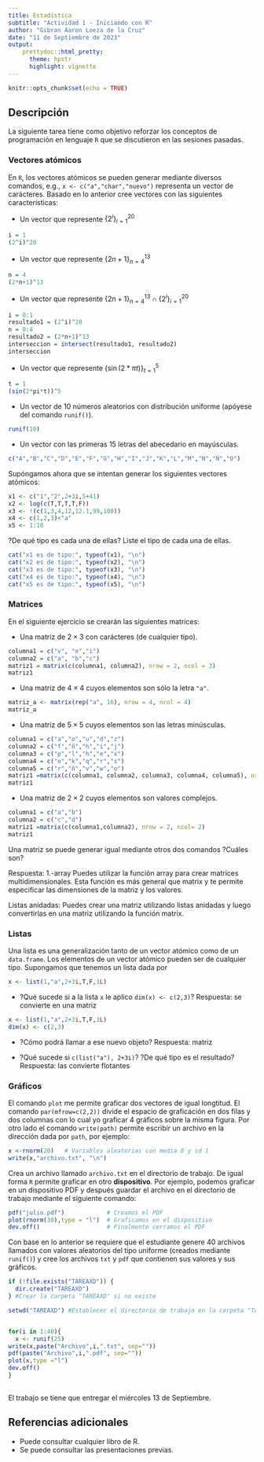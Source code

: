 ---
title: Estadística
subtitle: "Actividad 1 - Iniciando con R"
author: "Gibran Aaron Loeza de la Cruz"
date: "11 de Septiembre de 2023"
output: 
    prettydoc::html_pretty:
      theme: hpstr
      highlight: vignette
---

```{r setup, include=FALSE}
knitr::opts_chunk$set(echo = TRUE)
```

## Descripción

La siguiente tarea tiene como objetivo reforzar los conceptos de programación en lenguaje `R` que se discutieron en las sesiones pasadas. 

### Vectores atómicos

En `R`, los vectores atómicos se pueden generar mediante diversos comandos, e.g., `x <- c("a","char","nuevo")` representa un vector de carácteres. Basado en lo anterior cree vectores con las siguientes características:

+ Un vector que represente $\{2^i\}_{i=1}^{20}$
```{r}
i = 1
(2^i)^20
```

+ Un vector que represente $\{2n+1\}_{n=4}^{13}$
```{r}
n = 4
(2*n+1)^13
```

+ Un vector que represente $\{2n+1\}_{n=4}^{13} \cap \{2^i\}_{i=1}^{20}$
```{r}
i = 0:1
resultado1 = (2^i)^20
n = 0:4
resultado2 = (2*n+1)^13
interseccion = intersect(resultado1, resultado2)
interseccion
```

+ Un vector que represente $\{\sin(2*\pi t)\}_{t=1}^5$
```{r}
t = 1
(sin(2*pi*t))^5
```

+ Un vector de $10$ números aleatorios con distribución uniforme (apóyese del comando `runif()`).
```{r}
runif(10)
```

+ Un vector con las primeras 15 letras del abecedario en mayúsculas.
```{r}
c("A","B","C","D","E","F","G","H","I","J","K","L","M","N","Ñ","O")

```


Supóngamos ahora que se intentan generar los siguientes vectores atómicos:


```{r, echo=T}
x1 <- c("1","2",2+3i,5+41)
x2 <- log(c(T,T,T,T,F))
x3 <- !(c(1,3,4,12,12.1,99,100))
x4 <- c(1,2,3)<"a"
x5 <- 1:10
```

?De qué tipo es cada una de ellas? Liste el tipo de cada una de ellas.
```{r}
cat("x1 es de tipo:", typeof(x1), "\n")
cat("x2 es de tipo:", typeof(x2), "\n")
cat("x3 es de tipo:", typeof(x3), "\n")
cat("x4 es de tipo:", typeof(x4), "\n")
cat("x5 es de tipo:", typeof(x5), "\n")
```

### Matrices

En el siguiente ejercicio se crearán las siguientes matrices:
 
+ Una matriz de $2\times3$ con carácteres (de cualquier tipo).
```{r}
columna1 = c("v", "e","i")
columna2 = c("a", "b","c")
matriz1 = matrix(c(columna1, columna2), nrow = 2, ncol = 3)
matriz1

```

+ Una matriz de $4\times4$ cuyos elementos son sólo la letra `"a"`.
```{r}
matriz_a <- matrix(rep("a", 16), nrow = 4, ncol = 4)
matriz_a
```

+ Una matriz de $5\times5$ cuyos elementos son las letras minúsculas.
```{r}
columna1 = c("a","o","u","d","z")
columna2 = c("f","ñ","h","i","j")
columna3 = c("p","l","h","e","x")
columna4 = c("o","k","q","r","s")
columna5 = c("r","ñ","v","w","o")
matriz1 =matrix(c(columna1, columna2, columna3, columna4, columna5), nrow = 5, ncol =5)
matriz1
```


+ Una matriz de $2\times2$ cuyos elementos son valores complejos.
```{r}
columna1 = c("a","b")
columna2 = c("c","d")
matriz1 =matrix(c(columna1,columna2), nrow = 2, ncol= 2)
matriz1
```


Una matriz se puede generar igual mediante otros dos comandos ?Cuáles son?

Respuesta: 
1.-array Puedes utilizar la función array para crear matrices multidimensionales. Esta función es más general que matrix y te permite especificar las dimensiones de la matriz y los valores.

Listas anidadas: Puedes crear una matriz utilizando listas anidadas y luego convertirlas en una matriz utilizando la función matrix.



### Listas 

Una lista es una generalización tanto de un vector atómico como de un `data.frame`. Los elementos de un vector atómico pueden ser de cualquier tipo. Supongamos que tenemos un lista dada por

```{r, eval=FALSE}
x <- list(1,"a",2+3i,T,F,1L)
```

- ?Qué sucede si a la lista `x` le aplico `dim(x) <- c(2,3)`?
Respuesta: se convierte en una matriz


```{r}
x <- list(1,"a",2+3i,T,F,1L)
dim(x) <- c(2,3)
```

- ?Cómo podrá llamar a ese nuevo objeto?
Respuesta: matriz

- ?Qué sucede si `c(list("a"), 2+3i)`? ?De qué tipo es el resultado?
Respuesta:  las convierte flotantes 
 
### Gráficos

El comando `plot` me permite graficar dos vectores de igual longtitud. El comando `par(mfrow=c(2,2))` divide el espacio de graficación en dos filas y dos columnas con lo cual yo graficar 4 gráficos sobre la misma figura. 
Por otro lado el comando `write(path)` permite escribir un archivo en la dirección dada por `path`, por ejemplo:

```{r eval=FALSE}
x <-rnorm(20)   # Variables aleatorias con media 0 y sd 1
write(x,"archivo.txt", "\n")
```
Crea un archivo llamado `archivo.txt` en el directorio de trabajo. De igual forma `R` permite graficar en otro **dispositivo**. Por ejemplo, podemos graficar en un dispositivo PDF y después guardar el archivo en el directorio de trabajo mediante el siguiente comando:

```{r eval=FALSE}
pdf("julio.pdf")            # Creamos el PDF
plot(rnorm(30),type = "l")  # Graficamos en el dispositivo
dev.off()                   # Finalmente cerramos el PDF

```

Con base en lo anterior se requiere que el estudiante genere 40 archivos llamados con valores aleatorios del tipo uniforme (creados mediante `runif()`) y cree los archivos `txt` y `pdf` que contienen sus valores y sus gráficos. 

```{r}
if (!file.exists("TAREAXD")) {
  dir.create("TAREAXD")
} #Crear la carpeta "TAREAXD" si no existe

setwd("TAREAXD") #Establecer el directorio de trabajo en la carpeta "TAREAXD"


for(i in 1:40){
  x <- runif(25)
write(x,paste("Archivo",i,".txt", sep=""))
pdf(paste("Archivo",i,".pdf", sep=""))
plot(x,type ="l")
dev.off()
}
  
```


El trabajo se tiene que entregar el miércoles 13 de Septiembre.

## Referencias adicionales

- Puede consultar cualquier libro de R.
- Se puede consultar las presentaciones previas.
